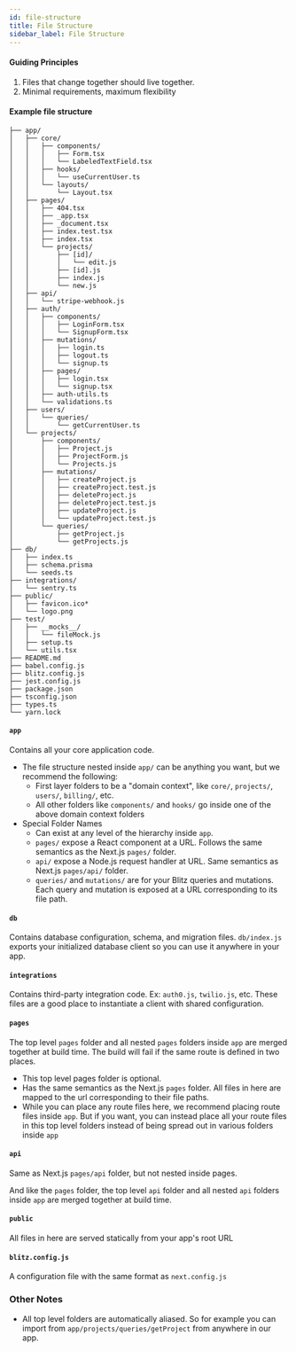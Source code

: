 ```yaml
---
id: file-structure
title: File Structure
sidebar_label: File Structure
---
```


#### Guiding Principles

1. Files that change together should live together.
2. Minimal requirements, maximum flexibility

#### Example file structure

```
├── app/
│   ├── core/
│   │   ├── components/
│   │   │   ├── Form.tsx
│   │   │   └── LabeledTextField.tsx
│   │   ├── hooks/
│   │   │   └── useCurrentUser.ts
│   │   └── layouts/
│   │       └── Layout.tsx
│   ├── pages/
│   │   ├── 404.tsx
│   │   ├── _app.tsx
│   │   ├── _document.tsx
│   │   ├── index.test.tsx
│   │   ├── index.tsx
│   │   └── projects/
│   │       ├── [id]/
│   │       │   └── edit.js
│   │       ├── [id].js
│   │       ├── index.js
│   │       └── new.js
│   ├── api/
│   │   └── stripe-webhook.js
│   ├── auth/
│   │   ├── components/
│   │   │   ├── LoginForm.tsx
│   │   │   └── SignupForm.tsx
│   │   ├── mutations/
│   │   │   ├── login.ts
│   │   │   ├── logout.ts
│   │   │   └── signup.ts
│   │   ├── pages/
│   │   │   ├── login.tsx
│   │   │   └── signup.tsx
│   │   ├── auth-utils.ts
│   │   └── validations.ts
│   ├── users/
│   │   └── queries/
│   │       └── getCurrentUser.ts
│   └── projects/
│       ├── components/
│       │   ├── Project.js
│       │   ├── ProjectForm.js
│       │   └── Projects.js
│       ├── mutations/
│       │   ├── createProject.js
│       │   ├── createProject.test.js
│       │   ├── deleteProject.js
│       │   ├── deleteProject.test.js
│       │   ├── updateProject.js
│       │   └── updateProject.test.js
│       └── queries/
│           ├── getProject.js
│           └── getProjects.js
├── db/
│   ├── index.ts
│   ├── schema.prisma
│   └── seeds.ts
├── integrations/
│   └── sentry.ts
├── public/
│   ├── favicon.ico*
│   └── logo.png
├── test/
│   ├── __mocks__/
│   │   └── fileMock.js
│   ├── setup.ts
│   └── utils.tsx
├── README.md
├── babel.config.js
├── blitz.config.js
├── jest.config.js
├── package.json
├── tsconfig.json
├── types.ts
└── yarn.lock
```

#### `app`

Contains all your core application code.

- The file structure nested inside `app/` can be anything you want, but we recommend the following:
  - First layer folders to be a "domain context", like `core/`, `projects/`, `users/`, `billing/`, etc.
  - All other folders like `components/` and `hooks/` go inside one of the above domain context folders
- Special Folder Names
  - Can exist at any level of the hierarchy inside `app`.
  - `pages/` expose a React component at a URL. Follows the same semantics as the Next.js `pages/` folder.
  - `api/` expose a Node.js request handler at URL. Same semantics as Next.js `pages/api/` folder.
  - `queries/` and `mutations/` are for your Blitz queries and mutations. Each query and mutation is exposed at a URL corresponding to its file path.

#### `db`

Contains database configuration, schema, and migration files. `db/index.js` exports your initialized database client so you can use it anywhere in your app.

#### `integrations`

Contains third-party integration code. Ex: `auth0.js`, `twilio.js`, etc. These files are a good place to instantiate a client with shared configuration.

#### `pages`

The top level `pages` folder and all nested `pages` folders inside `app` are merged together at build time. The build will fail if the same route is defined in two places.

- This top level pages folder is optional.
- Has the same semantics as the Next.js `pages` folder. All files in here are mapped to the url corresponding to their file paths.
- While you can place any route files here, we recommend placing route files inside `app`. But if you want, you can instead place all your route files in this top level folders instead of being spread out in various folders inside `app`

#### `api`

Same as Next.js `pages/api` folder, but not nested inside pages.

And like the `pages` folder, the top level `api` folder and all nested `api` folders inside `app` are merged together at build time.

#### `public`

All files in here are served statically from your app's root URL

#### `blitz.config.js`

A configuration file with the same format as `next.config.js`

### Other Notes

- All top level folders are automatically aliased. So for example you can import from `app/projects/queries/getProject` from anywhere in our app.
